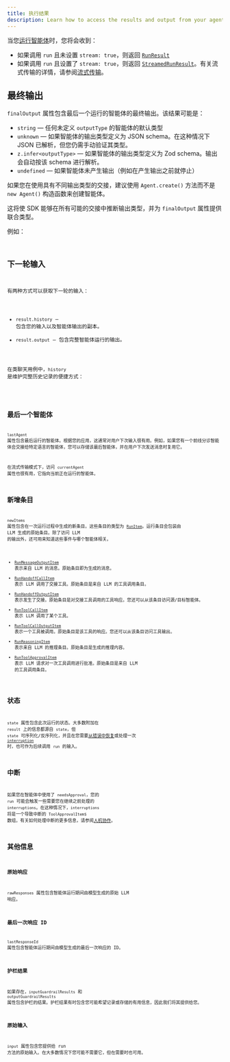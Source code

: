```yaml
---
title: 执行结果
description: Learn how to access the results and output from your agent run
---
```



当您[运行智能体](/openai-agents-js/zh/guides/running-agents)时，您将会收到：

- 如果调用 `run` 且未设置 `stream: true`，则返回 [`RunResult`](/openai-agents-js/openai/agents/classes/runresult)
- 如果调用 `run` 且设置了 `stream: true`，则返回 [`StreamedRunResult`](/openai-agents-js/openai/agents/classes/streamedrunresult)。有关流式传输的详情，请参阅[流式传输](/openai-agents-js/zh/guides/streaming)。

## 最终输出

`finalOutput` 属性包含最后一个运行的智能体的最终输出。该结果可能是：

- `string` — 任何未定义 `outputType` 的智能体的默认类型
- `unknown` — 如果智能体的输出类型定义为 JSON schema。在这种情况下 JSON 已解析，但您仍需手动验证其类型。
- `z.infer<outputType>` — 如果智能体的输出类型定义为 Zod schema。输出会自动按该 schema 进行解析。
- `undefined` — 如果智能体未产生输出（例如在产生输出之前就停止）

如果您在使用具有不同输出类型的交接，建议使用 `Agent.create()` 方法而不是 `new Agent()` 构造函数来创建智能体。

这将使 SDK 能够在所有可能的交接中推断输出类型，并为 `finalOutput` 属性提供联合类型。

例如：

<Code
  lang="typescript"
  code={handoffFinalOutputTypes}
  title="交接最终输出类型"
/>

## 下一轮输入

有两种方式可以获取下一轮的输入：

- `result.history` — 包含您的输入以及智能体输出的副本。
- `result.output` — 包含完整智能体运行的输出。

在类聊天用例中，`history` 是维护完整历史记录的便捷方式：

<Code lang="typescript" code={historyLoop} title="历史循环" />

## 最后一个智能体

`lastAgent` 属性包含最后运行的智能体。根据您的应用，这通常对用户下次输入很有用。例如，如果您有一个前线分诊智能体会交接给特定语言的智能体，您可以存储该最后智能体，并在用户下次发送消息时复用它。

在流式传输模式下，访问 `currentAgent` 属性也很有用，它指向当前正在运行的智能体。

## 新增条目

`newItems` 属性包含在一次运行过程中生成的新条目。这些条目的类型为 [`RunItem`](/openai-agents-js/openai/agents/type-aliases/runitem)。运行条目会包装由 LLM 生成的原始条目。除了访问 LLM 的输出外，还可用来知道这些事件与哪个智能体相关。

- [`RunMessageOutputItem`](/openai-agents-js/openai/agents/classes/runmessageoutputitem) 表示来自 LLM 的消息。原始条目即为生成的消息。
- [`RunHandoffCallItem`](/openai-agents-js/openai/agents/classes/runhandoffcallitem) 表示 LLM 调用了交接工具。原始条目是来自 LLM 的工具调用条目。
- [`RunHandoffOutputItem`](/openai-agents-js/openai/agents/classes/runhandoffoutputitem) 表示发生了交接。原始条目是对交接工具调用的工具响应。您还可以从该条目访问源/目标智能体。
- [`RunToolCallItem`](/openai-agents-js/openai/agents/classes/runtoolcallitem) 表示 LLM 调用了某个工具。
- [`RunToolCallOutputItem`](/openai-agents-js/openai/agents/classes/runtoolcalloutputitem) 表示一个工具被调用。原始条目是该工具的响应。您还可以从该条目访问工具输出。
- [`RunReasoningItem`](/openai-agents-js/openai/agents/classes/runreasoningitem) 表示来自 LLM 的推理条目。原始条目是生成的推理内容。
- [`RunToolApprovalItem`](/openai-agents-js/openai/agents/classes/runtoolapprovalitem) 表示 LLM 请求对一次工具调用进行批准。原始条目是来自 LLM 的工具调用条目。

## 状态

`state` 属性包含此次运行的状态。大多数附加在 `result` 上的信息都源自 `state`，但 `state` 可序列化/反序列化，并且在您需要[从错误中恢复](/openai-agents-js/zh/guides/running-agents#exceptions)或处理一次 [`interruption`](#interruptions) 时，也可作为后续调用 `run` 的输入。

## 中断

如果您在智能体中使用了 `needsApproval`，您的 `run` 可能会触发一些需要您在继续之前处理的 `interruptions`。在这种情况下，`interruptions` 将是一个导致中断的 `ToolApprovalItem`s 数组。有关如何处理中断的更多信息，请参阅[人机协作](/openai-agents-js/zh/guides/human-in-the-loop)。

## 其他信息

### 原始响应

`rawResponses` 属性包含智能体运行期间由模型生成的原始 LLM 响应。

### 最后一次响应 ID

`lastResponseId` 属性包含智能体运行期间由模型生成的最后一次响应的 ID。

### 护栏结果

如果存在，`inputGuardrailResults` 和 `outputGuardrailResults` 属性包含护栏的结果。护栏结果有时包含您可能希望记录或存储的有用信息，因此我们将其提供给您。

### 原始输入

`input` 属性包含您提供给 run 方法的原始输入。在大多数情况下您可能不需要它，但在需要时也可用。
